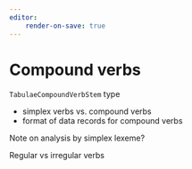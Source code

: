 ```yaml
---
editor:
    render-on-save: true
---
```




# Compound verbs

`TabulaeCompoundVerbStem` type

- simplex verbs vs. compound verbs
- format of data records for compound verbs


Note on analysis by simplex lexeme?

Regular vs irregular verbs